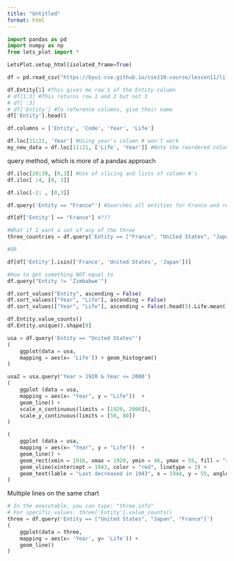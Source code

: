 ```yaml
---
title: "Untitled"
format: html
---
```


```python
import pandas as pd
import numpy as np
from lets_plot import *

LetsPlot.setup_html(isolated_frame=True)
```

```python
df = pd.read_csv("https://byui-cse.github.io/cse110-course/lesson11/life-expectancy.csv")

```

```python
df.Entity[1] #This gives me row 1 of the Entity column
# df[1:3] #This returns row 1 and 2 but not 3
# df[ :3]
# df['Entity'] #To reference columns, give their name
df['Entity'].head()

```

<!-- 

Square Bracket  ... does 1 dimension at a time
loc             ... location, using names
iloc            ... index location, citation using #'s
query           ...     

-->

```python
df.columns = ['Entity', 'Code', 'Year', 'Life']
```

```python
df.loc[11:21, 'Year'] #Using year's column # won't work
my_new_data = df.loc[11:21, ['Life', 'Year']] #Note the reordered columns
```

query method, which is more of a pandas approach
```python
df.iloc[20:30, [0,3]] #Use of slicing and lists of column #'s
df.iloc[ :4, [0, 3]]

df.iloc[-2: , [0,3]]
```

```python
df.query('Entity == "France"') #Searches all entities for France and returns True or False

df[df['Entity'] == "France"] #???

#What if I want a set of any of the three
three_countries = df.query('Entity == ["France", "United States", "Japan"]') #search three_countries["Entity"].value_counts()

#OR

df[df['Entity'].isin(['France', 'United States', 'Japan'])]
```

```python
#How to get something NOT equal to
df.query("Entity != 'Zimbabwe'")
```

```python
df.sort_values("Entity", ascending = False)
df.sort_values(["Year", "Life"], ascending = False)
df.sort_values(["Year", "Life"], ascending = False).head(5).Life.mean()

df.Entity.value_counts()
df.Entity.unique().shape[0]

```

```python

usa = df.query('Entity == "United States"')
(
    ggplot(data = usa, 
    mapping = aes(x= 'Life')) + geom_histogram()
)
```


```python
usa2 = usa.query('Year > 1920 & Year <= 2000')
(
    ggplot (data = usa, 
    mapping = aes(x= "Year", y = "Life"))  + 
    geom_line() +
    scale_x_continuous(limits = [1920, 2000]),
    scale_y_continuous(limits = [50, 80])
)
```

```python
(
    ggplot (data = usa, 
    mapping = aes(x= "Year", y = "Life"))  + 
    geom_line() +
    geom_rect(xmin = 1916, xmax = 1920, ymin = 46, ymax = 55, fill = "red", alpha = .2, color = "rgba(0,0,0,0)") +
    geom_vline(xintercept = 1943, color = "red", linetype = 2) +
    geom_text(lable = "Last decreased in 1943", x = 1944, y = 55, angle = 90)
)
```

Multiple lines on the same chart
```python
# In the executable, you can type: "three.info"
# For specific values: three['Entity'].value_counts()
three = df.query('Entity == ["United States", "Japan", "France"]')
(
    ggplot(data = three,
    mapping = aes(x= 'Year', y= 'Life')) +
    geom_line()
)
```